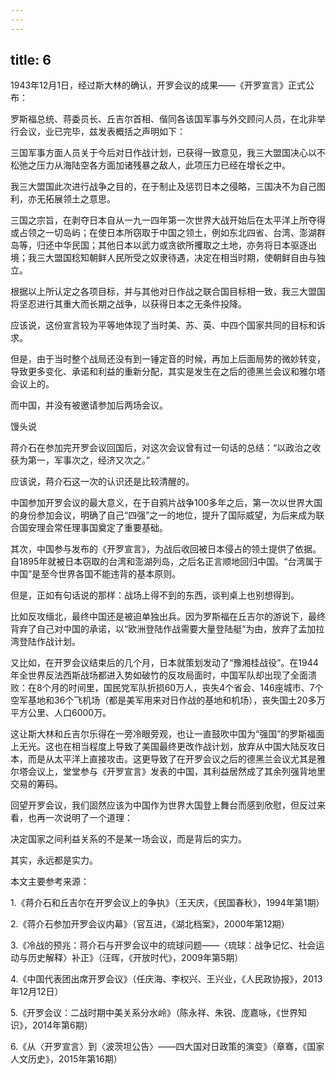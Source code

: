 ```yaml
---
---
---
```

title: 6
---



1943年12月1日，经过斯大林的确认，开罗会议的成果——《开罗宣言》正式公布：

罗斯福总统、蒋委员长、丘吉尔首相、偕同各该国军事与外交顾问人员，在北非举行会议，业已完毕，兹发表概括之声明如下：

三国军事方面人员关于今后对日作战计划，已获得一致意见，我三大盟国决心以不松弛之压力从海陆空各方面加诸残暴之敌人，此项压力已经在增长之中。

我三大盟国此次进行战争之目的，在于制止及惩罚日本之侵略，三国决不为自己图利，亦无拓展领土之意思。

三国之宗旨，在剥夺日本自从一九一四年第一次世界大战开始后在太平洋上所夺得或占领之一切岛屿；在使日本所窃取于中国之领土，例如东北四省、台湾、澎湖群岛等，归还中华民国；其他日本以武力或贪欲所攫取之土地，亦务将日本驱逐出境；我三大盟国稔知朝鲜人民所受之奴隶待遇，决定在相当时期，使朝鲜自由与独立。

根据以上所认定之各项目标，并与其他对日作战之联合国目标相一致，我三大盟国将坚忍进行其重大而长期之战争，以获得日本之无条件投降。

应该说，这份宣言较为平等地体现了当时美、苏、英、中四个国家共同的目标和诉求。

但是，由于当时整个战局还没有到一锤定音的时候，再加上后面局势的微妙转变，导致更多变化、承诺和利益的重新分配，其实是发生在之后的德黑兰会议和雅尔塔会议上的。

而中国，并没有被邀请参加后两场会议。

馒头说

蒋介石在参加完开罗会议回国后，对这次会议曾有过一句话的总结：“以政治之收获为第一，军事次之，经济又次之。”

应该说，蒋介石这一次的认识还是比较清醒的。

中国参加开罗会议的最大意义，在于自鸦片战争100多年之后，第一次以世界大国的身份参加会议，明确了自己“四强”之一的地位，提升了国际威望，为后来成为联合国安理会常任理事国奠定了重要基础。

其次，中国参与发布的《开罗宣言》，为战后收回被日本侵占的领土提供了依据。自1895年就被日本窃取的台湾和澎湖列岛，之后名正言顺地回归中国。“台湾属于中国”是至今世界各国不能违背的基本原则。

但是，正如有句话说的那样：战场上得不到的东西，谈判桌上也别想得到。

比如反攻缅北，最终中国还是被迫单独出兵。因为罗斯福在丘吉尔的游说下，最终背弃了自己对中国的承诺，以“欧洲登陆作战需要大量登陆艇”为由，放弃了孟加拉湾登陆作战计划。

又比如，在开罗会议结束后的几个月，日本就策划发动了“豫湘桂战役”。在1944年全世界反法西斯战场都进入势如破竹的反攻局面时，中国军队却出现了全面溃败：在8个月的时间里，国民党军队折损60万人，丧失4个省会、146座城市、7个空军基地和36个飞机场（都是美军用来对日作战的基地和机场），丧失国土20多万平方公里、人口6000万。

这让斯大林和丘吉尔乐得在一旁冷眼旁观，也让一直鼓吹中国为“强国”的罗斯福面上无光。这也在相当程度上导致了美国最终更改作战计划，放弃从中国大陆反攻日本，而是从太平洋上直接攻击。这更导致了在开罗会议之后的德黑兰会议尤其是雅尔塔会议上，堂堂参与《开罗宣言》发表的中国，其利益居然成了其余列强背地里交易的筹码。

回望开罗会议，我们固然应该为中国作为世界大国登上舞台而感到欣慰，但反过来看，也再一次说明了一个道理：

决定国家之间利益关系的不是某一场会议，而是背后的实力。

其实，永远都是实力。

本文主要参考来源：

1.《蒋介石和丘吉尔在开罗会议上的争执》（王天庆，《民国春秋》，1994年第1期）

2.《蒋介石参加开罗会议内幕》（官互进，《湖北档案》，2000年第12期）

3.《冷战的预兆：蒋介石与开罗会议中的琉球问题——〈琉球：战争记忆、社会运动与历史解释〉补正》（汪晖，《开放时代》，2009年第5期）

4.《中国代表团出席开罗会议》（任庆海、李权兴、王兴业，《人民政协报》，2013年12月12日）

5.《开罗会议：二战时期中美关系分水岭》（陈永祥、朱锐、庞嘉咏，《世界知识》，2014年第6期）

6.《从〈开罗宣言〉到〈波茨坦公告〉——四大国对日政策的演变》（章骞，《国家人文历史》，2015年第16期）